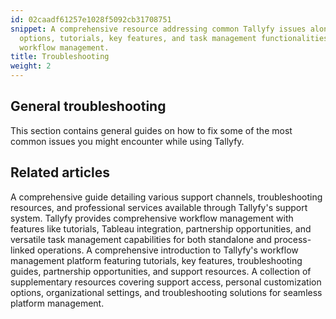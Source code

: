 ```yaml
---
id: 02caadf61257e1028f5092cb31708751
snippet: A comprehensive resource addressing common Tallyfy issues alongside support
  options, tutorials, key features, and task management functionalities for effective
  workflow management.
title: Troubleshooting
weight: 2
---
```


## General troubleshooting

This section contains general guides on how to fix some of the most common issues you might encounter while using Tallyfy.



<PageTree />


## Related articles
<CardGrid>
<LinkTitleCard header="<b>Miscellaneous > Support</b>" href="/products/pro/miscellaneous/support/" > A comprehensive guide detailing various support channels, troubleshooting resources, and professional services available through Tallyfy's support system. </LinkTitleCard>
<LinkTitleCard header="<b>Tutorials > Key Features</b>" href="/products/pro/tutorials/features/" > Tallyfy provides comprehensive workflow management with features like tutorials, Tableau integration, partnership opportunities, and versatile task management capabilities for both standalone and process-linked operations. </LinkTitleCard>
<LinkTitleCard header="<b>Pro > Getting Started</b>" href="/products/pro/tutorials/" > A comprehensive introduction to Tallyfy's workflow management platform featuring tutorials, key features, troubleshooting guides, partnership opportunities, and support resources. </LinkTitleCard>
<LinkTitleCard header="<b>Pro > Miscellaneous</b>" href="/products/pro/miscellaneous/" > A collection of supplementary resources covering support access, personal customization options, organizational settings, and troubleshooting solutions for seamless platform management. </LinkTitleCard>
</CardGrid>